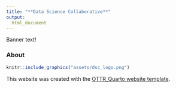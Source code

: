 ```yaml
---
title: "**Data Science Collaborative**"
output:
  html_document
---
```


<div class = "banner_color">
Banner text!  
</div>

### **About**

 


```r
knitr::include_graphics("assets/dsc_logo.png")
```

 
 



This website was created with the [OTTR_Quarto website template](https://github.com/ottrproject/OTTR_Quarto).
